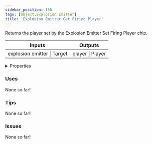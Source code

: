 ```yaml
---
sidebar_position: 186
tags: [Object,Explosion Emitter]
title: 'Explosion Emitter Get Firing Player'
---
```


Returns the player set by the Explosion Emitter Set Firing Player chip.



<IChip uuid="36cd4562-2c1f-43e3-ba90-56daa0cb7339"/>

<table><thead><tr><th>Inputs</th><th>Outputs</th></tr></thead><tbody><tr><td>explosion emitter | Target</td><td>player | Player</td></tr></tbody></table>

<details>
  <summary>Properties</summary>
  <div>
    <div>
    <table>
      <tbody>
        <tr>
          <td>Is beta required?</td>
          <td>No</td>
        </tr>
        <tr>
          <td>Is chip a trolling risk?</td>
          <td>No</td>
        </tr>
        <tr>
          <td>Is chip a role assignment risk?</td>
          <td>No</td>
        </tr>
        <tr>
          <td>Chip UUID</td>
          <td>36cd4562-2c1f-43e3-ba90-56daa0cb7339</td>
        </tr>
        <tr>
          <td>Room availability</td>
          <td>Available everywhere</td>
        </tr>
      </tbody>
    </table>
    </div>
  </div>
</details>

### Uses

None so far!

### Tips

None so far!

### Issues

None so far!